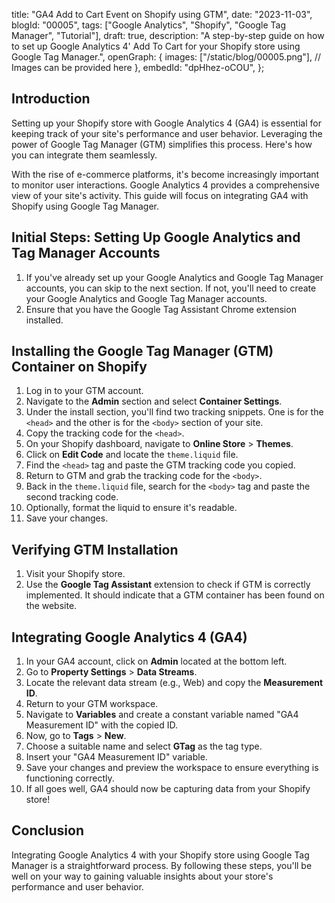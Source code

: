  title: "GA4 Add to Cart Event on Shopify using GTM",
 date: "2023-11-03",
 blogId: "00005",
 tags: ["Google Analytics", "Shopify", "Google Tag Manager", "Tutorial"],
 draft: true,
 description:
  "A step-by-step guide on how to set up Google Analytics 4' Add To Cart for your Shopify store using Google Tag Manager.",
 openGraph: {
  images: ["/static/blog/00005.png"], // Images can be provided here
 },
 embedId: "dpHhez-oCOU",
};

<BlogHeader metadata={metadata} />

## Introduction

Setting up your Shopify store with Google Analytics 4 (GA4) is essential for keeping track of your site's performance and user behavior. Leveraging the power of Google Tag Manager (GTM) simplifies this process. Here's how you can integrate them seamlessly.

<YoutubeEmbed embedId={metadata.embedId} />

With the rise of e-commerce platforms, it's become increasingly important to monitor
user interactions. Google Analytics 4 provides a comprehensive view of your site's
activity. This guide will focus on integrating GA4 with Shopify using Google Tag
Manager.

## Initial Steps: Setting Up Google Analytics and Tag Manager Accounts

1. If you've already set up your Google Analytics and Google Tag Manager accounts, you can skip to the next section. If not, you'll need to create your Google Analytics and Google Tag Manager accounts.
2. Ensure that you have the Google Tag Assistant Chrome extension installed.

## Installing the Google Tag Manager (GTM) Container on Shopify

1. Log in to your GTM account.
2. Navigate to the **Admin** section and select **Container Settings**.
3. Under the install section, you'll find two tracking snippets. One is for the `<head>` and the other is for the `<body>` section of your site.
4. Copy the tracking code for the `<head>`.
5. On your Shopify dashboard, navigate to **Online Store** > **Themes**.
6. Click on **Edit Code** and locate the `theme.liquid` file.
7. Find the `<head>` tag and paste the GTM tracking code you copied.
8. Return to GTM and grab the tracking code for the `<body>`.
9. Back in the `theme.liquid` file, search for the `<body>` tag and paste the second tracking code.
10. Optionally, format the liquid to ensure it's readable.
11. Save your changes.

## Verifying GTM Installation

1. Visit your Shopify store.
2. Use the **Google Tag Assistant** extension to check if GTM is correctly implemented. It should indicate that a GTM container has been found on the website.

## Integrating Google Analytics 4 (GA4)

1. In your GA4 account, click on **Admin** located at the bottom left.
2. Go to **Property Settings** > **Data Streams**.
3. Locate the relevant data stream (e.g., Web) and copy the **Measurement ID**.
4. Return to your GTM workspace.
5. Navigate to **Variables** and create a constant variable named "GA4 Measurement ID" with the copied ID.
6. Now, go to **Tags** > **New**.
7. Choose a suitable name and select **GTag** as the tag type.
8. Insert your "GA4 Measurement ID" variable.
9. Save your changes and preview the workspace to ensure everything is functioning correctly.
10. If all goes well, GA4 should now be capturing data from your Shopify store!

<Note
 title='Tip'
 content='Remember to periodically check both your GA4 and GTM accounts to ensure data is being captured accurately and to leverage the insights gained for business growth.'
/>

## Conclusion

Integrating Google Analytics 4 with your Shopify store using Google Tag Manager is a straightforward process. By following these steps, you'll be well on your way to gaining valuable insights about your store's performance and user behavior.

